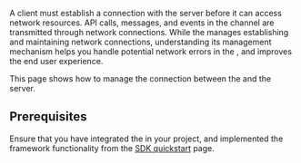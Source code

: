 
A <Vg k="SIG" /> client must establish a connection with the server before it can access network resources. API calls, messages, and events in the channel are transmitted through network connections. While the <Vpd k="SDK" /> manages establishing and maintaining network connections, understanding its management mechanism helps you handle potential network errors in the <Vpl k="CLIENT"/>, and improves the end user experience.

<PlatformWrapper platform="android, ios, macos" >

This page shows how to manage the connection between the <Vpd k="SDK" /> and the <Vg k="SIG" /> server. 

## Prerequisites

Ensure that you have integrated the <Vpd k="SDK" /> in your project, and implemented the framework functionality from the [SDK quickstart](../get-started/sdk-quickstart) page.

<Implement />

</PlatformWrapper>
<PlatformWrapper notAllowed="android, ios, macos" >
<NotAvailable />
</PlatformWrapper>
